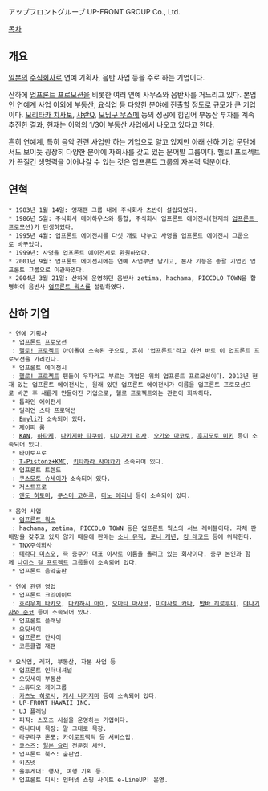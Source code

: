 アップフロントグループ
UP-FRONT GROUP Co., Ltd.

[[목차]]
== 개요 ==
[[일본]]의 [[주식회사]]로 연예 기획사, 음반 사업 등을 주로 하는 기업이다.

산하에 [[업프론트 프로모션]]을 비롯한 여러 연예 사무소와 음반사를 거느리고 있다. 본업인 연예계 사업 이외에 [[부동산]], 요식업 등 다양한 분야에 진출할 정도로 규모가 큰 기업이다. [[모리타카 치사토]], [[샤란Q]], [[모닝구 무스메]] 등의 성공에 힘입어 부동산 투자를 계속 추진한 결과, 현재는 이익의 1/3이 부동산 사업에서 나오고 있다고 한다.

흔히 연예계, 특히 음악 관련 사업만 하는 기업으로 알고 있지만 아래 산하 기업 문단에서도 보이듯 굉장히 다양한 분야에 자회사를 갖고 있는 문어발 그룹이다. 헬로! 프로젝트가 끈질긴 생명력을 이어나갈 수 있는 것은 업프론트 그룹의 자본력 덕분이다.
== 연혁 ==
 * 1983년 1월 14일: 영재팬 그룹 내에 주식회사 츠반이 설립되었다.
 * 1986년 5월: 주식회사 메이하우스와 통합, 주식회사 업프론트 에이전시(현재의 [[업프론트 프로모션]])가 탄생하였다.
 * 1995년 4월: 업프론트 에이전시를 다섯 개로 나누고 사명을 업프론트 에이전시 그룹으로 바꾸었다.
 * 1999년: 사명을 업프론트 에이전시로 환원하였다.
 * 2001년 9월: 업프론트 에이전시에는 연예 사업부만 남기고, 본사 기능은 총괄 기업인 업프론트 그룹으로 이관하였다.
 * 2004년 3월 21일: 산하에 운영하던 음반사 zetima, hachama, PICCOLO TOWN을 합병하여 음반사 [[업프론트 웍스]]를 설립하였다.
== 산하 기업 ==
 * 연예 기획사
  * [[업프론트 프로모션]]
  : [[헬로! 프로젝트]] 아이돌이 소속된 곳으로, 흔히 '업프론트'라고 하면 바로 이 업프론트 프로모션을 가리킨다.
  * 업프론트 에이전시
  : [[헬로! 프로젝트]] 팬들이 우파라고 부르는 기업은 위의 업프론트 프로모션이다. 2013년 현재 있는 업프론트 에이전시는, 원래 있던 업프론트 에이전시가 이름을 업프론트 프로모션으로 바꾼 후 새롭게 만들어진 기업으로, 헬로 프로젝트와는 관련이 희박하다.
  * 톱라인 에이전시
  * 밀리언 스타 프로덕션
  : [[Emyli]]가 소속되어 있다.
  * 제이피 룸
  : [[KAN]], [[하타케]], [[나카지마 타쿠이]], [[니이가키 리사]], [[오가와 마코토]], [[후지모토 미키]] 등이 소속되어 있다.
  * 타이토프로
  : [[T-Pistonz+KMC]], [[키타하라 사야카]]가 소속되어 있다.
  * 업프론트 트렌드
  : [[쿠스모토 슈세이]]가 소속되어 있다.
  * 저스트프로
  : [[엔도 히토미]], [[쿠스미 코하루]], [[마노 에리나]] 등이 소속되어 있다.

 * 음악 사업
  * [[업프론트 웍스]]
  : hachama, zetima, PICCOLO TOWN 등은 업프론트 웍스의 서브 레이블이다. 자체 판매망을 갖추고 있지 않기 때문에 판매는 [[소니 뮤직]], [[포니 캐년]], [[킹 레코드]] 등에 위탁한다.
  * TNX주식회사
  : [[테라다 미츠오]], 즉 층쿠가 대표 이사로 이름을 올리고 있는 회사이다. 층쿠 본인과 함께 [[나이스 걸 프로젝트]] 그룹들이 소속되어 있다.
  * 업프론트 음악출판

 * 연예 관련 영업
  * 업프론트 크리에이트
  : [[호리우치 타카오]], [[다카하시 아이]], [[오마타 마사코]], [[미야사토 카나]], [[반바 히로후미]], [[야나기자와 준코]] 등이 소속되어 있다.
  * 업프론트 플래닝
  * 오딧세이
  * 업프론트 칸사이
  * 코튼클럽 재팬

 * 요식업, 레저, 부동산, 자본 사업 등
  * 업프론트 인터내셔널
  * 오딧세이 부동산
  * 스튜디오 케이그룹
  : [[카츠노 히로시]], [[캐시 나카지마]] 등이 소속되어 있다.
  * UP-FRONT HAWAII INC.
  * UJ 플래닝
  * 피직: 스포츠 시설을 운영하는 기업이다.
  * 하나타바 목장: 말 그대로 목장.
  * 라쿠라쿠 혼포: 카이로프랙틱 등 서비스업.
  * 쿄스즈: [[일본 요리]] 전문점 체인.
  * 업프론트 북스: 출판업.
  * 키즈넷
  * 올투게더: 행사, 여행 기획 등.
  * 업프론트 디시: 인터넷 쇼핑 사이트 e-LineUP! 운영.

